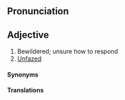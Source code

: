 ==Pronunciation==

==Adjective==
#Bewildered; unsure how to respond 
#[[Unfazed]]

====Synonyms====
====Translations====